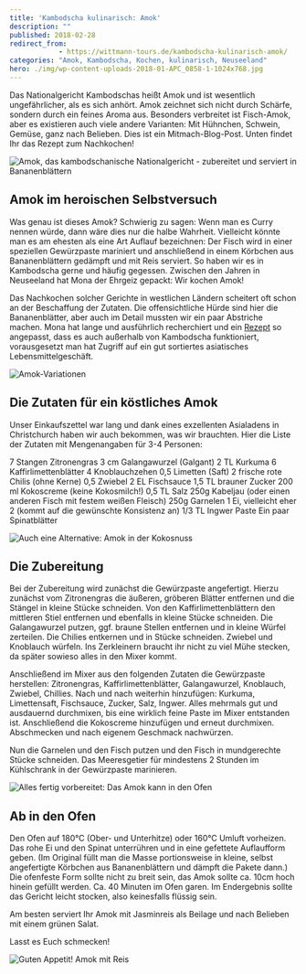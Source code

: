 ```yaml
---
title: 'Kambodscha kulinarisch: Amok'
description: ""
published: 2018-02-28
redirect_from: 
            - https://wittmann-tours.de/kambodscha-kulinarisch-amok/
categories: "Amok, Kambodscha, Kochen, kulinarisch, Neuseeland"
hero: ./img/wp-content-uploads-2018-01-APC_0858-1-1024x768.jpg
---
```

Das Nationalgericht Kambodschas heißt Amok und ist wesentlich ungefährlicher, als es sich anhört. Amok zeichnet sich nicht durch Schärfe, sondern durch ein feines Aroma aus. Besonders verbreitet ist Fisch-Amok, aber es existieren auch viele andere Varianten: Mit Hühnchen, Schwein, Gemüse, ganz nach Belieben. Dies ist ein Mitmach-Blog-Post. Unten findet Ihr das Rezept zum Nachkochen!

![Amok, das kambodschanische Nationalgericht - zubereitet und serviert in Bananenblättern](./img/wp-content-uploads-2018-01-APC_0858-1-1024x768.jpg)

<!--more-->

## Amok im heroischen Selbstversuch

Was genau ist dieses Amok? Schwierig zu sagen: Wenn man es Curry nennen würde, dann wäre dies nur die halbe Wahrheit. Vielleicht könnte man es am ehesten als eine Art Auflauf bezeichnen: Der Fisch wird in einer speziellen Gewürzpaste mariniert und anschließend in einem Körbchen aus Bananenblättern gedämpft und mit Reis serviert. So haben wir es in Kambodscha gerne und häufig gegessen. Zwischen den Jahren in Neuseeland hat Mona der Ehrgeiz gepackt: Wir kochen Amok!

Das Nachkochen solcher Gerichte in westlichen Ländern scheitert oft schon an der Beschaffung der Zutaten. Die offensichtliche Hürde sind hier die Bananenblätter, aber auch im Detail mussten wir ein paar Abstriche machen. Mona hat lange und ausführlich recherchiert und ein [Rezept](http://mjamm.com/rezept-fisch-amok-kambodscha) so angepasst, dass es auch außerhalb von Kambodscha funktioniert, vorausgesetzt man hat Zugriff auf ein gut sortiertes asiatisches Lebensmittelgeschäft.

![Amok-Variationen](./img/wp-content-uploads-2018-01-APC_0845-1-1024x768.jpg)

## Die Zutaten für ein köstliches Amok

Unser Einkaufszettel war lang und dank eines exzellenten Asialadens in Christchurch haben wir auch bekommen, was wir brauchten. Hier die Liste der Zutaten mit Mengenangaben für 3-4 Personen:

7 Stangen Zitronengras 3 cm Galangawurzel (Galgant) 2 TL Kurkuma 6 Kaffirlimettenblätter 4 Knoblauchzehen 0,5 Limetten (Saft) 2 frische rote Chilis (ohne Kerne) 0,5 Zwiebel 2 EL Fischsauce 1,5 TL brauner Zucker 200 ml Kokoscreme (keine Kokosmilch!) 0,5 TL Salz 250g Kabeljau (oder einen anderen Fisch mit festem weißen Fleisch) 250g Garnelen 1 Ei, vielleicht eher 2 (kommt auf die gewünschte Konsistenz an) 1/3 TL Ingwer Paste Ein paar Spinatblätter

![Auch eine Alternative: Amok in der Kokosnuss](./img/wp-content-uploads-2018-01-APC_0855-1-1024x768.jpg)

## Die Zubereitung

Bei der Zubereitung wird zunächst die Gewürzpaste angefertigt. Hierzu zunächst vom Zitronengras die äußeren, gröberen Blätter entfernen und die Stängel in kleine Stücke schneiden. Von den Kaffirlimettenblättern den mittleren Stiel entfernen und ebenfalls in kleine Stücke schneiden. Die Galangawurzel putzen, ggf. braune Stellen entfernen und in kleine Würfel zerteilen. Die Chilies entkernen und in Stücke schneiden. Zwiebel und Knoblauch würfeln. Ins Zerkleinern braucht ihr nicht zu viel Mühe stecken, da später sowieso alles in den Mixer kommt.

Anschließend im Mixer aus den folgenden Zutaten die Gewürzpaste herstellen: Zitronengras, Kaffirlimettenblätter, Galangawurzel, Knoblauch, Zwiebel, Chillies. Nach und nach weiterhin hinzufügen: Kurkuma, Limettensaft, Fischsauce, Zucker, Salz, Ingwer. Alles mehrmals gut und ausdauernd durchmixen, bis eine wirklich feine Paste im Mixer entstanden ist. Anschließend die Kokoscreme hinzufügen und erneut durchmixen. Abschmecken und nach eigenem Geschmack nachwürzen.

Nun die Garnelen und den Fisch putzen und den Fisch in mundgerechte Stücke schneiden. Das Meeresgetier für mindestens 2 Stunden im Kühlschrank in der Gewürzpaste marinieren.

![Alles fertig vorbereitet: Das Amok kann in den Ofen](./img/wp-content-uploads-2018-01-APC_0904-1-1024x768.jpg)

## Ab in den Ofen

Den Ofen auf 180°C (Ober- und Unterhitze) oder 160°C Umluft vorheizen. Das rohe Ei und den Spinat unterrühren und in eine gefettete Auflaufform geben. (Im Original füllt man die Masse portionsweise in kleine, selbst angefertigte Körbchen aus Bananenblättern und dämpft die Pakete dann.) Die ofenfeste Form sollte nicht zu breit sein, das Amok sollte ca. 10cm hoch hinein gefüllt werden. Ca. 40 Minuten im Ofen garen. Im Endergebnis sollte das Gericht leicht stocken, also keinesfalls flüssig sein.

Am besten serviert Ihr Amok mit Jasminreis als Beilage und nach Belieben mit einem grünen Salat.

Lasst es Euch schmecken!

![Guten Appetit! Amok mit Reis](./img/wp-content-uploads-2018-01-APC_0905-1-1024x768.jpg)
